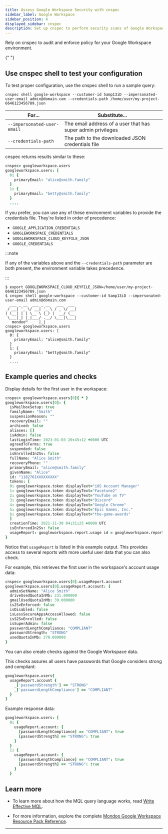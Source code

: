 ```yaml
---
title: Assess Google Workspace Security with cnspec
sidebar_label: Google Workspace
sidebar_position: 4
displayed_sidebar: cnspec
description: Set up cnspec to perform security scans of Google Workspace
---
```


Rely on cnspec to audit and enforce policy for your Google Workspace environment.


<Partial />{" "}

## Use cnspec shell to test your configuration

To test proper configuration, use the cnspec shell to run a sample query:

```text
cnspec shell google-workspace --customer-id 5amp13iD --impersonated-user-email admin@domain.com --credentials-path /home/user/my-project-6646123456789.json
```

| For...                      | Substitute...                                               |
| --------------------------- | ----------------------------------------------------------- |
| `--impersonated-user-email` | The email address of a user that has super admin privileges |
| `--credentials-path`        | The path to the downloaded JSON credentials file            |

cnspec returns results similar to these:

```coffee
cnspec> googleworkspace.users
googleworkspace.users: [
  0: {
    primaryEmail: "alice@smith.family"
  }
  1: {
    primaryEmail: "betty@smith.family"
  }
  ....
```

If you prefer, you can use any of these environment variables to provide the credentials file. They're listed in order of precedence:

- `GOOGLE_APPLICATION_CREDENTIALS`
- `GOOGLEWORKSPACE_CREDENTIALS`
- `GOOGLEWORKSPACE_CLOUD_KEYFILE_JSON`
- `GOOGLE_CREDENTIALS`

:::note

If any of the variables above and the `--credentials-path` parameter are both present, the environment variable takes precedence.

:::

```text
$ export GOOGLEWORKSPACE_CLOUD_KEYFILE_JSON=/home/user/my-project-6646123456789.json
$ cnspec shell google-workspace --customer-id 5amp13iD --impersonated-user-email admin@domain.com
  ___ _ __  ___ _ __   ___  ___
 / __| '_ \/ __| '_ \ / _ \/ __|
| (__| | | \__ \ |_) |  __/ (__
 \___|_| |_|___/ .__/ \___|\___|
   mondoo™     |_|
cnspec> googleworkspace.users
googleworkspace.users: [
  0: {
    primaryEmail: "alice@smith.family"
  }
  1: {
    primaryEmail: "betty@smith.family"
  }
  ....
```

## Example queries and checks

Display details for the first user in the workspace:

```coffee
cnspec> googleworkspace.users[0]{ * }
googleworkspace.users[0]: {
  isMailboxSetup: true
  familyName: "Smith"
  suspensionReason: ""
  recoveryEmail: ""
  archived: false
  aliases: []
  isAdmin: false
  lastLoginTime: 2023-01-03 20:45:12 +0000 UTC
  agreedToTerms: true
  suspended: false
  isEnrolledIn2Sv: false
  fullName: "Alice Smith"
  recoveryPhone: ""
  primaryEmail: "alice@smith.family"
  givenName: "Alice"
  id: "1182761XXXXXXXXX"
  tokens: [
  0: googleworkspace.token displayText="iOS Account Manager"
  1: googleworkspace.token displayText="Facetune2"
  2: googleworkspace.token displayText="YouTube on TV"
  3: googleworkspace.token displayText="Discord"
  4: googleworkspace.token displayText="Google Chrome"
  5: googleworkspace.token displayText="Epic Games, Inc."
  6: googleworkspace.token displayText="the-game-awards"
  ]
  creationTime: 2021-11-30 04:31:25 +0000 UTC
  isEnforcedIn2Sv: false
  usageReport: googleworkspace.report.usage id = googleworkspace.report.usage/C013XXXXXX/118276124783XXXXXXXXX/2023-01-03
}
```

Notice that `usageReport` is listed in this example output. This provides access to several reports with more useful user data that you can also check.

For example, this retrieves the first user in the workspace's account usage data:

```coffee
cnspec> googleworkspace.users[0].usageReport.account
googleworkspace.users[0].usageReport.account: {
  adminSetName: "Alice Smith"
  driveUsedQuotaInMb: 231.000000
  gmailUsedQuotaInMb: 39.000000
  is2SvEnforced: false
  isDisabled: false
  isLessSecureAppsAccessAllowed: false
  isS2SvEnrolled: false
  isSuperAdmin: false
  passwordLengthCompliance: "COMPLIANT"
  passwordStrength: "STRONG"
  usedQuotaInMb: 270.000000
}
```

You can also create checks against the Google Workspace data.

This checks assures all users have passwords that Google considers strong and compliant:

```coffee
googleworkspace.users{
  usageReport.account {
    _['passwordStrength'] == "STRONG"
    _['passwordLengthCompliance'] == "COMPLIANT"
  }
}
```

Example response data:

```coffee
googleworkspace.users: [
  0: {
    usageReport.account: {
      [passwordLengthCompliance] == "COMPLIANT": true
      [passwordStrength] == "STRONG": true
    }
  }
  1: {
    usageReport.account: {
      [passwordLengthCompliance] == "COMPLIANT": true
      [passwordStrength] == "STRONG": true
    }
  }
```

## Learn more

- To learn more about how the MQL query language works, read [Write Effective MQL](/mql/mql.write/).

- For more information, explore the complete [Mondoo Google Workspace Resource Pack Reference](/mql/resources/google-workspace-pack/).

---
